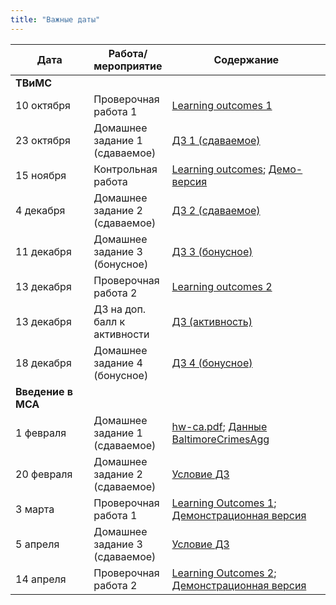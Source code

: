 ```yaml
---
title: "Важные даты"
---
```

 

Дата | Работа/мероприятие  |      Содержание
--------------------------- | ----------------- | --------------------------------------------------------
**ТВиМС** | |
10 октября | Проверочная работа 1 | <a href="tvims2_LO1.pdf" title=>Learning outcomes 1</a> 
23 октября | Домашнее задание 1 (сдаваемое) | <a href="tvims2_hw.pdf" title=>ДЗ 1 (сдаваемое)</a> 
15 ноября | Контрольная работа | <a href="tvims2_midterm_LO_2022.pdf" title=>Learning outcomes</a>; <a href="tvims2_demo_midterm_2022.pdf" title=>Демо-версия</a> 
4 декабря | Домашнее задание 2 (сдаваемое) | <a href="tvims2_hw2.pdf" title=>ДЗ 2 (сдаваемое)</a>
11 декабря | Домашнее задание 3 (бонусное) | <a href="tvims2_bonus1_2022.pdf" title=>ДЗ 3 (бонусное)</a>
13 декабря | Проверочная работа 2 | <a href="tvims2_LO2.pdf" title=>Learning outcomes 2</a>
13 декабря | ДЗ на доп. балл к активности | <a href="tvims2_hw_bonus.pdf" title=>ДЗ (активность) </a>
18 декабря | Домашнее задание 4 (бонусное) | <a href="tvims2_bonus2_2022.pdf" title=>ДЗ 4 (бонусное)</a>
**Введение в МСА** | |
1 февраля | Домашнее задание 1 (сдаваемое) | <a href="hw-ca.pdf" title=>hw-ca.pdf</a>; <a href="https://disk.yandex.ru/d/kB2TYnHgrSrfmQ" title=>Данные BaltimoreCrimesAgg</a>
20 февраля | Домашнее задание 2 (сдаваемое) | <a href="tvims3_reg_hw2_2023.pdf" title=>Условие ДЗ</a>
3 марта | Проверочная работа 1 | <a href="tvims3_reg_LO1.pdf" title=>Learning Outcomes 1</a>; <a href="tvims3_reg_test1_demo.pdf" title=>Демонстрационная версия</a>
5 апреля | Домашнее задание 3 (сдаваемое) | <a href="tvims3_reg_hw_3.pdf" title=>Условие ДЗ</a>
14 апреля | Проверочная работа 2 | <a href="tvims3_reg_LO2.pdf" title=>Learning Outcomes 2</a>; <a href="tvims3_demo_test2.pdf" title=>Демонстрационная версия</a>